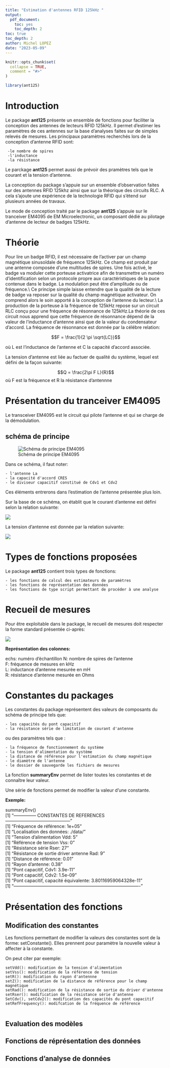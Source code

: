 ```yaml
---
title: "Estimation d'antennes RFID 125kHz "
output: 
  pdf_document: 
    toc: yes
    toc_depth: 2
toc: true
toc_depth: 2
author: Michel LOPEZ
date: "2023-05-09"
---
```


```r
knitr::opts_chunk$set(
  collapse = TRUE,
  comment = "#>"
)
```

```r
library(ant125)
```
\newpage

# Introduction

Le package **ant125** présente un ensemble de fonctions pour faciliter la conception des antennes de lecteurs RFID 125kHz. Il permet d'estimer les paramètres de ces antennes sur la base d'analyses faites sur de simples relevés de mesures. Les principaux paramètres recherchés lors de la conception d'antenne RFID sont: 
````
 -le nombre de spires
 -l'inductance
 -la résistance
````


Le parckage **ant125** permet aussi de prévoir des pramètres tels que le courant et la tension d'antenne. 

La conception du package s'appuie sur un ensemble d'observation faites sur des antennes RFID 125khz ainsi que sur la théorique des circuits RLC. A cela s'ajoute une expérience de la technologie RFID qui s'étend sur plusieurs années de travaux. 

Le mode de conception traité par le package **ant125** s'appuie sur le tranceiver EM4095 de EM Microelectronic, un composant dédié au pilotage d'antenne de lecteur de badges 125kHz.

# Théorie

Pour lire un badge RFID, il est nécessaire de l'activer par un champ magnétique sinusoïdale de fréquence 125kHz. Ce champ est produit par une antenne composée d'une multitudes de spires. Une fois activé, le badge va moduler cette porteuse activatrice afin de transmettre un numéro d'identification selon un protocole propre aux caractéristiques de la puce contenue dans le badge. La modulation peut être d'amplitude ou de fréquence.\\
Ce principe simple laisse entendre que la qualité de la lecture de badge va reposer sur la qualité du champ magnétique activateur. On comprend alors le soin apporté à la conception de l'antenne du lecteur.\\
La production de la porteuse à la fréquence de 125kHz repose sur un circuit RLC conçu pour une fréquence de résonnance de 125kHz.La théorie de ces circuit nous apprend que cette fréquence de résonnance dépend de la valeur de l'inductance d'antenne ainsi que de la valeur du condensateur d'accord. La fréquence de résonnance est donnée par la célébre relation:

  $$F = \frac{1}{2 \pi \sqrt{LC}}$$
 

où L est l'inductance de l'antenne et C la capacité d'accord associée.


La tension d'antenne est liée au factuer de qualité du système, lequel est défini de la façon suivante:


$$Q = \frac{2\pi F L}{R}$$
où F est la fréquence et R la résistance d'antennne

\newpage
# Présentation du tranceiver EM4095


Le transceiver EM4095 est le circuit qui pilote l'antenne et qui se charge de la démodulation.

## schéma de principe

![Schéma de principe EM4095](principe.png)

Dans ce schéma, il faut noter:
````
- l'antenne La
- la capacité d'accord CRES
- le diviseur capacitif constitué de Cdv1 et Cdv2

````
Ces éléments entrerons dans l'estimation de l'antenne présentée plus loin.

Sur la base de ce schéma, on établit que le courant d'antenne est défini selon la relation suivante:

![](Iant.png)


La tension d'antenne est donnée par la relation suivante: 


![](Vant.png)

# Types de fonctions proposées

Le package **ant125** contient trois types de fonctions:
````
- les fonctions de calcul des estimateurs de paramètres
- les fonctions de représentation des données
- les fonctions de type script permettant de procéder à une analyse 
````
\newpage

# Recueil de mesures

Pour être exploitable dans le package, le recueil de mesures doit respecter la forme standard présentée ci-après:


![ ](recueil.png)
 
 
 **Représentation des colonnes:**  
 
 echs: numéro d'échantillon
 N: nombre de spires de l'antenne  
 F: fréquence de mesures en kHz  
 L: inductance d'antenne mesurée en mH  
 R: résistance d'antenne mesurée en Ohms  
 
# Constantes du packages

Les constantes du package représentent des valeurs de composants du schéma de principe tels que:
````
- les capacités du pont capacitif
- la résistance série de limitation de courant d'antenne

````
ou des paramètres tels que :

````
- la fréquence de fonctionnement du système
- la tension d'alimentation du système
- la distance de référence pour l'estimation du champ magnétique
- le diamètre de l'antenne
- le dossier de sauvegarde les fichiers de mesures

````

La fonction **summaryEnv** permet de lister toutes les constantes et de connaître leur valeur.

Une série de fonctions permet de modifier la valeur d'une constante.

**Exemple:**

summaryEnv()  
[1] "--------------- CONSTANTES DE REFERENCES --------------------------------------------"  
[1] "Fréquence de référence: 1e+05"  
[1] "Localisation des  données: ./data/"  
[1] "Tension d'alimentation Vdd: 5"  
[1] "Référence de tension Vss: 0"  
[1] "Résistance série Rser: 27"  
[1] "Résistance de sortie driver antenne Rad: 9"  
[1] "Distance de référence: 0.01"  
[1] "Rayon d'antenne: 0.38"  
[1] "Pont capacitif, Cdv1: 3.9e-11"  
[1] "Pont capacitif, Cdv2: 1.5e-09"  
[1] "Pont capacitif, capacité équivalente: 3.80116959064328e-11"  
[1] "-------------------------------------------------------------------------------------"  


# Présentation des fonctions

## Modification des constantes

Les fonctions permettant de modifier la valeurs des constantes sont de la forme: setConstante().
Elles prennent pour paramètre la nouvelle valeur à affecter à la constante. 

On peut citer par exemple:
````
setVdd(): modification de la tension d'alimentation
setVss(): modification de la référence de tension
setR(): modification du rayon d'antennne
setZ(): modification de la distance de référence pour le champ magnétique
setRad(): modification de la résistance de sortie du driver d'antenne 
setRser(): modification de la résistance série d'antenne
SetCdv(), setCdv2(): modification des capacités du pont capacitif
setRefFrequency(): modifcation de la fréquence de référence


````

## Evaluation des modèles



## Fonctions de réprésentation des données


## Fonctions d'analyse de données


 
 

 
